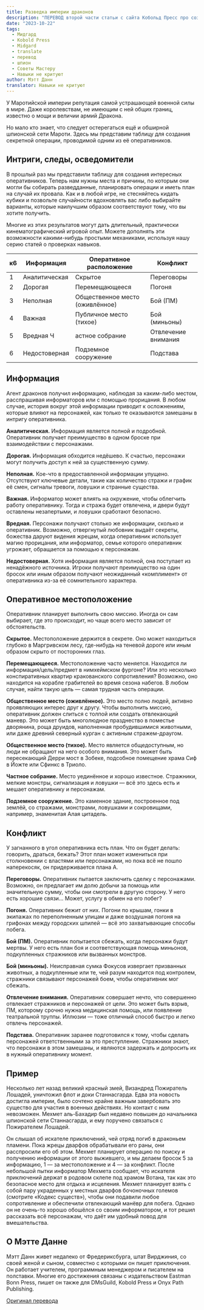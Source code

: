 ```yaml
---
title: Разведка империи драконов
description: "ПЕРЕВОД второй части статьи с сайта Кобольд Пресс про создание шпионов #translate #midgard #dnd5e #gmtips"
date: "2023-10-22"
tags:
  - Мидгард
  - Kobold Press
  - Midgard
  - translate
  - перевод
  - шпион
  - Советы Мастеру
  - Навыки не критуют
author: Мэтт Данн
translator: Навыки не критуют
---
```


У Маротийской империи репутация самой устрашающей военной силы в мире. Даже королевствам, не имеющим с ней общих границ, известно о мощи и величии армий Дракона.

Но мало кто знает, что следует остерегаться ещё и обширной шпионской сети Мароти. Здесь мы представим таблицу для создания секретной операции, проводимой одним из её оперативников.

## Интриги, следы, осведомители

В прошлый раз мы представили таблицу для создания интересных оперативников. Теперь нам нужны места и причины, по которым они могли бы собирать разведданные, планировать операции и иметь план на случай их провала. Как и в любой игре, не стесняйтесь кидать кубики и позвольте случайности вдохновлять вас либо выбирайте варианты, которые наилучшим образом соответствуют тому, что вы хотите получить.

Многие из этих результатов могут дать длительный, практически кинематографический игровой опыт. Можете дополнять эти возможности какими-нибудь простыми механиками, используя нашу серию статей о проверках навыков.

| к6  | Информация    | Оперативное расположение        | Конфликт            |
| --- | ------------- | ------------------------------- | ------------------- |
| 1   | Аналитическая | Скрытое                         | Переговоры          |
| 2   | Дорогая       | Перемещающееся                  | Погоня              |
| 3   | Неполная      | Общественное место (оживлённое) | Бой (ПМ)            |
| 4   | Важная        | Публичное место (тихое)         | Бой (миньоны)       |
| 5   | Вредная Ч     | астное собрание                 | Отвлечение внимания |
| 6   | Недостоверная | Подземное сооружение            | Подстава            |

## Информация

Агент драконов получил информацию, наблюдая за каким-либо местом, расспрашивая информаторов или с помощью прорицания. В любом случае, история вокруг этой информации приводит к осложнениям, которые влияют на персонажей, как только те оказываются замешаны в интригу оперативника.

**Аналитическая.** Информация является полной и подробной. Оперативник получает преимущество в одном броске при взаимодействии с персонажами.

**Дорогая.** Информация обходится недёшево. К счастью, персонажи могут получить доступ к ней за существенную сумму.

**Неполная.** Кое-что в предоставленной информации упущено. Отсутствуют ключевые детали, такие как количество стражи и график её смен, сигналы тревоги, ловушки и странные существа.

**Важная.** Информатор может влиять на окружение, чтобы облегчить работу оперативнику. Тогда и стража будет отвлечена, и двери будут оставлены незапертыми, и ловушки сработают безопасно.

**Вредная.** Персонажи получают столько же информации, сколько и оперативник. Возможно, отвергнутый любовник выдаёт секреты, божества даруют видения жрецам, когда оперативник использует магию прорицания, или информатор, семье которого оперативник угрожает, обращается за помощью к персонажам.

**Недостоверная.** Хотя информация является полной, она поступает из ненадёжного источника. Игроки получают преимущество на один бросок или иным образом получают неожиданный «комплимент» от оперативника из-за её сомнительного характера.

## Оперативное местоположение

Оперативник планирует выполнить свою миссию. Иногда он сам выбирает, где это происходит, но чаще всего место зависит от обстоятельств.

**Скрытое.** Местоположение держится в секрете. Оно может находиться глубоко в Маргривском лесу, где-нибудь на теневой дороге или иным образом скрыто от посторонних глаз.

**Перемещающееся.** Местоположение часто меняется. Находится ли информация/цель/предмет в нимхеймском фургоне? Или это несколько конспиративных квартир кракованского сопротивления? Возможно, оно находится на корабле грабителей во время сезона набегов. В любом случае, найти такую цель — самая трудная часть операции.

**Общественное место (оживлённое).** Это место полно людей, активно проявляющих интерес друг к другу. Чтобы выполнить миссию, оперативник должен слиться с толпой или создать отвлекающий маневр. Это может быть многолюдное празднество в поместье дворянина, роща друидов, наполненная пробудившимися животными, или даже древний северный курган с активным стражем-драугом.

**Общественное место (тихое).** Место является общедоступным, но люди не обращают на него особого внимания. Это может быть пересекающий Дерри мост в Зобеке, подсобное помещение храма Сиф в Йожте или Сфинкс в Триоло.

**Частное собрание.** Место уединённое и хорошо известное. Стражники, мелкие монстры, сигнализация и ловушки — всё это здесь есть и мешает оперативнику и персонажам.

**Подземное сооружение.** Это каменное здание, построенное под землёй, со стражами, монстрами, ловушками и сокровищами, например, знаменитая Алая цитадель.

## Конфликт

У загнанного в угол оперативника есть план. Что он будет делать: говорить, драться, бежать? Этот план может измениться при столкновении с властями или персонажами, но пока всё не пошло наперекосяк, он придерживается плана А.

**Переговоры.** Оперативник пытается заключить сделку с персонажами. Возможно, он предлагает им долю добычи за помощь или значительную сумму, чтобы они смотрели в другую сторону. У него есть хорошие связи... Может, услугу в обмен на его побег?

**Погоня.** Оперативник бежит от них. Погони по крышам, гонки в экипажах по переполненным улицам и даже воздушная погоня на грифонах между городских шпилей — всё это захватывающие способы побега.

**Бой (ПМ).** Оперативник попытается сбежать, когда персонажи будут мертвы. У него есть план боя и соответствующая помощь миньонов, подкупленных стражников или вызванных монстров.

**Бой (миньоны).** Неисправная сумка Фокусов извергает призванных животных, а подкупленные или те, чей разум находится под контролем, стражники связывают персонажей боем, чтобы оперативник мог сбежать.

**Отвлечение внимания.** Оперативник совершает нечто, что совершенно отвлекает стражников и персонажей от цели. Это может быть взрыв, ПМ, которому срочно нужна медицинская помощь, или появление театральной труппы. Иллюзии — тоже отличный способ быстро и легко отвлечь персонажей.

**Подстава.** Оперативник заранее подготовился к тому, чтобы сделать персонажей ответственными за это преступление. Стражники знают, что персонажи в этом замешаны, и являются задержать и допросить их в нужный оперативнику момент.

## Пример

Несколько лет назад великий красный змей, Визандред Пожиратель Лошадей, уничтожил флот и доки Станнасгарда. Едва эта новость достигла империи, было сочтено крайне важным завербовать это существо для участия в военных действиях. Но контакт с ним невозможен. Мехмет аль-Бахадир был недавно повышен до начальника шпионской сети Станнасгарда, и ему поручено связаться с Пожирателем Лошадей.

Он слышал об искателе приключений, чей отряд погиб в драконьем пламени. Пока жрецы дварфов обрабатывали его раны, они расспросили его об этом. Мехмет планирует операцию по поиску и получению информации от этого выжившего, и мы делаем бросок 5 за информацию, 1 — за местоположение и 4 — за конфликт. После небольшой пытки информатор Мехмета сообщает, что искателя приключений держат в родовом склепе под храмом Вотана, так как это безопасное место для отдыха и исцеления. Мехмет планирует взять с собой пару украденных у местных дварфов бочоночных големов (смотрите «Кодекс существ»), чтобы они подавили любое сопротивление и обеспечили отвлекающий манёвр для побега. Однако он не очень-то хорошо обошёлся со своим информатором, и тот решил рассказать всё персонажам, что даёт им удобный повод для вмешательства.

## О Мэтте Данне

Мэтт Данн живет недалеко от Фредериксбурга, штат Вирджиния, со своей женой и сыном, совместно с которыми он пишет приключения. Он работает учителем, программным менеджером и писателем на полставки. Многие его достижения связаны с издательством Eastman Bonn Press, пишет он также для DMsGuild, Kobold Press и Onyx Path Publishing.

[Оригинал перевода](https://vk.com/natural_twenty?w=wall-200946551_3532)
